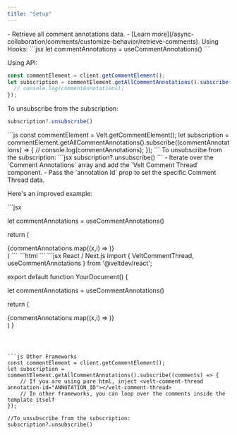 ```yaml
---
title: "Setup"
---
```


<Steps titleSize="h2">

<Step title="Retrieve Comment Annotations">
- Retrieve all comment annotations data.
- [Learn more](/async-collaboration/comments/customize-behavior/retrieve-comments).

<Tabs>
<Tab title="React / Next.js">
Using Hooks:
```jsx
let commentAnnotations = useCommentAnnotations()
```

Using API:
```js
const commentElement = client.getCommentElement();
let subscription = commentElement.getAllCommentAnnotations().subscribe((commentAnnotations) => {
  // console.log(commentAnnotations);
});
```

To unsubscribe from the subscription:
```jsx
subscription?.unsubscribe()
```
</Tab>

<Tab title="Other Frameworks">
```js
const commentElement = Velt.getCommentElement();
let subscription = commentElement.getAllCommentAnnotations().subscribe((commentAnnotations) => {
  // console.log(commentAnnotations);
});
```
To unsubscribe from the subscription:
```jsx
subscription?.unsubscribe()
```
</Tab>
</Tabs>
</Step>


<Step title="Add the Velt Comment Thread component">
- Iterate over the `Comment Annotations` array and add the `Velt Comment Thread` component.
- Pass the `annotation Id` prop to set the specific Comment Thread data.


Here's an improved example:

<Tabs>
<Tab title="React / Next.js">
```jsx

let commentAnnotations = useCommentAnnotations()

return (
  <div>
    {commentAnnotations.map((x,i) => <VeltCommentThread key={i} annotationId={x.annotationId}/>)}
  </div>
)
```
</Tab>

<Tab title="Other Frameworks">
```html
<!-- 
  If you are using pure html, inject <velt-comment-thread annotation-id="ANNOTATION_ID"></velt-comment-thread>
  In other frameworks, you can loop over the comments inside the template itself
-->
<velt-comment-thread annotation-id="ANNOTATION_ID"></velt-comment-thread>
```
</Tab>
</Tabs>

</Step>

</Steps>

<RequestExample>
```jsx React / Next.js
import { VeltCommentThread, useCommentAnnotations } from '@veltdev/react';

export default function YourDocument() {

  let commentAnnotations = useCommentAnnotations()

  return (
    <div>
      {commentAnnotations.map((x,i) => <VeltCommentThread key={i} annotationId={x.annotationId}/>)}
    </div>
  )
}
```



```js Other Frameworks
const commentElement = client.getCommentElement();
let subscription = commentElement.getAllCommentAnnotations().subscribe((comments) => {
    // If you are using pure html, inject <velt-comment-thread annotation-id="ANNOTATION_ID"></velt-comment-thread>
    // In other frameworks, you can loop over the comments inside the template itself
});

//To unsubscribe from the subscription:
subscription?.unsubscribe()
```

</RequestExample>